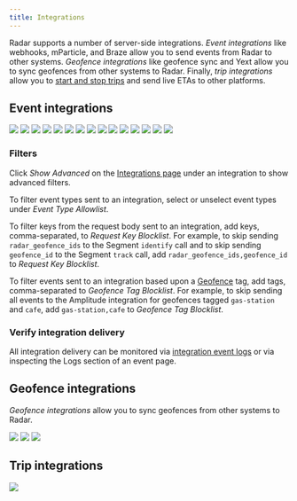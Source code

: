 ```yaml
---
title: Integrations
---
```



Radar supports a number of server-side integrations. *Event integrations* like webhooks, mParticle, and Braze allow you to send events from Radar to other systems. *Geofence integrations* like geofence sync and Yext allow you to sync geofences from other systems to Radar. Finally, *trip integrations* allow you to [start and stop trips](/trip-tracking) and send live ETAs to other platforms.

## Event integrations

<div className="deck">
  <LinkCard linkTo="/integrations/webhooks">
    <TileCard title="Webhooks">
      <img className="logo integrations-logo" src="https://images.ctfassets.net/f2vbu16fzuly/75HOdPFYSWCFbXAoOIQhCM/15ae35fdef8e0a7d2e173018174aeee6/webhooks.png"/>
    </TileCard>
  </LinkCard>
  <LinkCard linkTo="/integrations/braze">
    <TileCard title="Braze">
      <img className="logo integrations-logo" src="https://images.ctfassets.net/f2vbu16fzuly/72J5q7LqJM5NrfdPiqVyTP/a3a67ededa4ffb126200196196c042a1/braze.png"/>
    </TileCard>
  </LinkCard>
  <LinkCard linkTo="/integrations/urban-airship">
    <TileCard title="Airship">
      <img className="logo integrations-logo" src="https://images.ctfassets.net/f2vbu16fzuly/45UBZEAVnVKlEHtil1iz0M/e5b001bac96c4da50143d4ac14d9fc4e/airship.png"/>
    </TileCard>
  </LinkCard>
  <LinkCard linkTo="/integrations/onesignal">
    <TileCard title="OneSignal">
      <img className="logo integrations-logo" src="https://images.ctfassets.net/f2vbu16fzuly/80pHUR3gSl4z15J2cVa68/ea54ea0d92e223b2f4d32832e7ae53a4/onesignal.png"/>
    </TileCard>
  </LinkCard>
  <LinkCard linkTo="/integrations/mparticle">
    <TileCard title="mParticle">
      <img className="logo integrations-logo" src="https://images.ctfassets.net/f2vbu16fzuly/29R4KVZ3aR1joNXfNuZw2G/4bac743a3df61229f0879aed5eeeabe9/mparticle.png"/>
      </TileCard>
  </LinkCard>
  <LinkCard linkTo="/integrations/segment">
    <TileCard title="Segment">
      <img className="logo integrations-logo" src="https://images.ctfassets.net/f2vbu16fzuly/27XQ1zGeHIhjm5LtLF3bgU/cbaeb56d29be5babd074b9643137b493/segment.png"/>
    </TileCard>
  </LinkCard>
  <LinkCard linkTo="/integrations/branch">
    <TileCard title="Branch">
      <img className="logo integrations-logo" src="https://images.ctfassets.net/f2vbu16fzuly/6w8utKLdZulCfgKb8xFxws/6224af9b6dbd808e8982afdc2d6124c1/branch.png"/>
    </TileCard>
  </LinkCard>
  <LinkCard linkTo="/integrations/lytics">
    <TileCard title="Lytics">
      <img className="logo integrations-logo" src="https://images.ctfassets.net/f2vbu16fzuly/6OH5TKmnhmdIPwt5AmDRKg/86045c964b5df9d4bd8a44a4b6d743bf/lytics.png"/>
    </TileCard>
  </LinkCard>
  <LinkCard linkTo="/integrations/iterable">
    <TileCard title="Iterable">
      <img className="logo integrations-logo" src="https://images.ctfassets.net/f2vbu16fzuly/5JkL4nN6sFxdFP1FvWTsgI/77e1bc68e8e237fffad48f826ee22e8c/iterable.png"/>
    </TileCard>
  </LinkCard>
  <LinkCard linkTo="/integrations/leanplum">
    <TileCard title="Leanplum">
      <img className="logo integrations-logo" src="https://images.ctfassets.net/f2vbu16fzuly/3gsuQKmyyKbC9DxHeCGAMj/87bf2fa85899171df260fe2a465dd92f/leanplum-logo.png"/>
    </TileCard>
  </LinkCard>
  <LinkCard linkTo="/integrations/salesforce">
    <TileCard title="Salesforce">
      <img className="logo integrations-logo" src="https://images.ctfassets.net/f2vbu16fzuly/ejJlxW8GiFw6y93xitjto/5fb51966020c0a1973977439dda45b74/salesforce.png"/>
    </TileCard>
  </LinkCard>
  <LinkCard linkTo="/integrations/amplitude">
    <TileCard title="Amplitude">
      <img className="logo integrations-logo" src="https://images.ctfassets.net/f2vbu16fzuly/1daVtiOrTk4AXHLCpYyJrk/84e1f637cb1db99afa9dbc118c3bbd0c/amplitude.png"/>
    </TileCard>
  </LinkCard>
  <LinkCard linkTo="/integrations/mixpanel">
    <TileCard title="Mixpanel">
      <img className="logo integrations-logo" src="https://images.ctfassets.net/f2vbu16fzuly/3FE3T0zASXVYWhQFHyKc32/18d2d4ba0db0a8ce2ba23057155a7d23/mixpanel.png"/>
    </TileCard>
  </LinkCard>
  <LinkCard linkTo="/integrations/aws-pinpoint">
    <TileCard title="Amazon Pinpoint">
      <img className="logo integrations-logo" src="https://images.ctfassets.net/f2vbu16fzuly/33MFOwGnSEZjMw1ccr6tNY/8a506cdb4d5d41db0b61e153cedec55b/amazonPinpointLogo.png"/>
    </TileCard>
  </LinkCard>
  <LinkCard linkTo="/integrations/attentive">
    <TileCard title="Attentive">
      <img className="logo integrations-logo" src="https://images.ctfassets.net/f2vbu16fzuly/1NPgxCxK9wqf5yrbvi9DJw/4fa7d5746e5f995463a003eb2d08014c/attentive.png"/>
    </TileCard>
  </LinkCard>
</div>

### Filters

Click *Show Advanced* on the [Integrations page](https://radar.com/dashboard/integrations) under an integration to show advanced filters.

To filter event types sent to an integration, select or unselect event types under *Event Type Allowlist*.

To filter keys from the request body sent to an integration, add keys, comma-separated, to *Request Key Blocklist*. For example, to skip sending `radar_geofence_ids` to the Segment `identify` call and to skip sending `geofence_id` to the Segment `track` call, add `radar_geofence_ids,geofence_id` to *Request Key Blocklist*.

To filter events sent to an integration based upon a [Geofence](/geofences) tag, add tags, comma-separated to *Geofence Tag Blocklist*. For example, to skip sending all events to the Amplitude integration for geofences tagged `gas-station` and `cafe`, add `gas-station,cafe` to *Geofence Tag Blocklist*.

### Verify integration delivery

All integration delivery can be monitored via [integration event logs](https://radar.com/dashboard/integrations/eventlogs) or via inspecting the Logs section of an event page.

## Geofence integrations

*Geofence integrations* allow you to sync geofences from other systems to Radar.

<div className="deck">
  <LinkCard linkTo="/integrations/yext">
    <TileCard title="Yext">
      <img className="logo integrations-logo" src="https://images.ctfassets.net/f2vbu16fzuly/79yasKMxHXJfO0VXdovKX5/bd28de435af26bfe101543050fd5f519/yext.png"/>
      </TileCard>
  </LinkCard>
  <LinkCard linkTo="/integrations/brandify">
    <TileCard title="Brandify">
      <img className="logo integrations-logo" src="https://images.ctfassets.net/f2vbu16fzuly/5dm9ubBk9xEXOZIS0ii4kO/dca3cd457248b3e2f12679d575e48dad/brandify.png"/>
      </TileCard>
  </LinkCard>
  <LinkCard linkTo="/integrations/census">
    <TileCard title="Census">
      <img className="logo integrations-logo" src="https://assets-global.website-files.com/60c8cc686ce111bf81e2fcac/6255ea1aa451c9714d959a73_census-mark-flamingo.svg"/>
      </TileCard>
  </LinkCard>
</div>

## Trip integrations

<div className="deck">
  <LinkCard linkTo="/integrations/olo">
    <TileCard title="Olo">
      <img className="logo integrations-logo" src="https://images.ctfassets.net/f2vbu16fzuly/Ddk41H23DrKONqUsmJfY4/4877547cb981c489177b9d5dbfe01c8b/olo-logo.png"/>
      </TileCard>
  </LinkCard>
</div>
